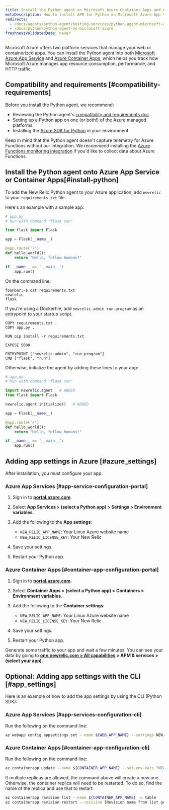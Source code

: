 ```yaml
---
title: Install the Python agent on Microsoft Azure Container Apps and App Service
metaDescription: How to install APM for Python on Microsoft Azure App Services and Container Apps.
redirects:
  - /docs/agents/python-agent/hosting-services/python-agent-microsoft-azure
  - /docs/python/python-agent-on-microsoft-azure
freshnessValidatedDate: never
---
```


Microsoft Azure offers two platform services that manage your web or containerized apps. You can install the Python agent into both [Microsoft Azure App Service](https://learn.microsoft.com/en-us/azure/app-service/overview) and [Azure Container Apps](https://learn.microsoft.com/en-us/azure/container-apps/overview), which helps you track how Microsoft Azure manages app resource consumption, performance, and HTTP traffic. 

## Compatibility and requirements [#compatibility-requirements]

Before you install the Python agent, we recommend: 

* Reviewing the Python agent's [compatibility and requirements doc](/docs/agents/python-agent/getting-started/compatibility-requirements-python-agent)
* Setting up a Python app on one (or both!) of the Azure managed platforms
* Installing the [Azure SDK for Python](https://github.com/Azure/azure-sdk) in your environment

Keep in mind that the Python agent doesn't capture telemetry for Azure Functions without our integration. We recommend installing the [Azure Functions monitoring integration](/docs/infrastructure/microsoft-azure-integrations/azure-integrations-list/azure-functions-monitoring-integration/) if you'd like to collect data about Azure Functions.

## Install the Python agent onto Azure App Service or Container Apps[#install-python]

To add the New Relic Python agent to your Azure application, add `newrelic` to your `requirements.txt` file.

Here's an example with a sample app:

```python
# app.py
# Run with command "flask run"

from flask import Flask

app = Flask(__name__)

@app.route('/')
def hello_world():
    return "Hello, fellow humans!"

if __name__ == '__main__':
    app.run()
```

On the command line:

```console
foo@bar:~$ cat requirements.txt 
newrelic
flask
```

If you're using a Dockerfile, add `newrelic-admin run-program` as an entrypoint to your startup script.

```lang-dockerfile
COPY requirements.txt .
COPY app.py .

RUN pip install -r requirements.txt

EXPOSE 5000

ENTRYPOINT ["newrelic-admin", "run-program"]
CMD ["flask", "run"]
```

Otherwise, initialize the agent by adding these lines to your app:

```python
# app.py
# Run with command "flask run"

import newrelic.agent   # ADDED
from flask import Flask

newrelic.agent.initialize()   # ADDED

app = Flask(__name__)

@app.route('/')
def hello_world():
    return "Hello, fellow humans!"

if __name__ == '__main__':
    app.run()
```

## Adding app settings in Azure [#azure_settings]

After installation, you must configure your app. 

### Azure App Services [#app-service-configuration-portal]

1. Sign in to <DNT>**[portal.azure.com](https://portal.azure.com)**</DNT>.
2. Select <DNT>**App Services > (select a Python app) > Settings > Environment variables**</DNT>.
3. Add the following to the <DNT>**App settings**</DNT>:

   * `NEW_RELIC_APP_NAME`: Your Linux Azure website name
   * `NEW_RELIC_LICENSE_KEY`: Your New Relic <InlinePopover type="licenseKey" />
4. Save your settings.
5. Restart your Python app.

### Azure Container Apps [#container-app-configuration-portal]

1. Sign in to <DNT>**[portal.azure.com](https://portal.azure.com)**</DNT>.
2. Select <DNT>**Container Apps > (select a Python app) > Containers > Environment variables**</DNT>.
3. Add the following to the <DNT>**Container settings**</DNT>:

   * `NEW_RELIC_APP_NAME`: Your Linux Azure website name
   * `NEW_RELIC_LICENSE_KEY`: Your New Relic <InlinePopover type="licenseKey" />
4. Save your settings.
5. Restart your Python app.

Generate some traffic to your app and wait a few minutes. You can see your data by going to <DNT>**[one.newrelic.com > All capabilities](https://one.newrelic.com/all-capabilities) > APM & services > (select your app)**</DNT>.

## Optional: Adding app settings with the CLI [#app_settings]

Here is an example of how to add the app settings by using the CLI (Python SDK):

### Azure App Services [#app-services-configuration-cli]

Run the following on the command line: 

```bash
az webapp config appsettings set --name ${WEB_APP_NAME} --settings NEW_RELIC_LICENSE_KEY=${NEW_RELIC_LICENSE_KEY} NEW_RELIC_APP_NAME=${NEW_RELIC_APP_NAME}
```

### Azure Container Apps [#container-app-configuration-cli]

Run the following on the command line:

```bash
az containerapp update --name ${CONTAINER_APP_NAME} --set-env-vars "NEW_RELIC_APP_NAME=${NEW_RELIC_APP_NAME}" "NEW_RELIC_LICENSE_KEY=${NEW_RELIC_LICENSE_KEY}"
```

<Callout variant="tip">
  If multiple replicas are allowed, the command above will create a new one.  Otherwise, the container replica will need to be restarted. To do so, find the name of the replica and use that to restart:
  
  ```bash
  az containerapp revision list --name ${CONTAINER_APP_NAME} -o table
  az containerapp revision restart --revision [Revision name from list generated above]
  ```
</Callout>

